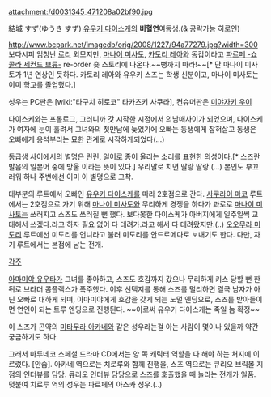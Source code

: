 attachment:/d0031345_471208a02bf90.jpg

結城 すず(ゆうき すず)
[[유우키 다이스케]]의 '''비혈연'''여동생.(& 공략가능 히로인)

http://www.bcpark.net/imagedb/orig/2008/1227/94a77279.jpg?width=300
보다시피 엄청난 [[로리]] 외모지만, [[마나이 미사토]], [[카토리 레아]]와 동갑이라고 [[파르페 -쇼콜라 세컨드 브류-]] re-order 숏 스토리에 나온다.~~뻥까지 마라!~~[* 단 마나이 미사토가 1년 연상인 듯하다. 카토리 레아와 유우키 스즈는 학생 신분이고, 마나이 미사토는 이미 학교를 졸업했다.]

성우는 PC판은 [wiki:"타구치 히로코" 타카츠키 사쿠라], 컨슈머판은 [[미야자키 우이]]

다이스케와는 프롤로그, 그러니까 갓 시작한 시점에서 의남매사이가 되었으며, 다이스케가 여자에 눈이 홀려서 그녀와의 첫만남에 늦었기에 오빠는 동생에게 잡혀살고 동생은 오빠에게 응석부리는 묘한 관계로 시작하게되었다(...)

동급생 사이에서의 별명은 린린, 일어로 종이 울리는 소리를 표현한 의성어다.[* 스즈란 발음의 일본어 중에 방울 이라는 뜻이 있다.] 우리말로 치면 딸랑 딸랑.(...) 본인도 부끄러워 하나 주변에선 이미 이 별명으로 고착.

대부분의 루트에서 오빠인 [[유우키 다이스케]]를 따라 2호점으로 간다. [[사쿠라이 마코]] 루트에서는 2호점으로 가기 위해 [[마나이 미사토]]와 무리하게 경쟁을 하다가 과로로 [[마나이 미사토]]는 쓰러지고 스즈도 쓰러질 뻔 했다. 보다못한 다이스케가 아버지에게 일주일씩 교대해서 쓰겠다.라고 하자 필요 없어 다 데려가.라고 해서 다 데려왔지만.(..) [[오오무라 미도리]] 루트에선 미도리를 언니라고 불러 미도리를 안드로메다로 보내기도 한다. 다만, 자기 루트에서는 본점에 남는 전개.

[[각주]]



[[아마미야 유우타]]가 그녀를 좋아하고, 스즈도 호감까지 갔으나 무리하게 키스 당할 뻔 한 뒤로 브라더 콤플렉스가 폭주했다. 이후 선택지를 통해 스즈를 멀리하면 결국 남자가 아닌 오빠로 대하게 되며, 아마미야에게 호감을 갖게 되는 노멀 엔딩으로, 스즈를 받아들이면 연인이 되는 트루 엔딩으로 진행된다. ~~이로써 유우키 다이스케는 죽일 놈 확정~~

이 스즈가 곤약의 [[미타무라 아카네]]와 같은 성우라는걸 아는 사람이 몇이나 있을까 약간 궁금하기도 하다.

그래서 마루네코 스페셜 드라마 CD에서는 양 쪽 캐릭터 역할을 다 해야 하는 처지에 이르렀다. [안습]. 아카네 역으로는 치로루와 함께 진행을, 스즈 역으로는 큐리오 브릭몰 지점의 인터뷰를 담당. 큐리오 인터뷰 담당으로 스즈를 호출했을 때 놀라는 전개가 일품. 덧붙여 치로루 역의 성우는 파르페의 아스카 성우.(..)
